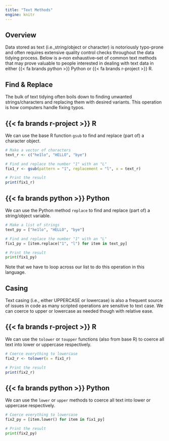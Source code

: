 ```yaml
---
title: "Text Methods"
engine: knitr
---
```


## Overview

Data stored as text (i.e.,[string]{.py}/[object]{.r} or [character]{.r}) is notoriously typo-prone and often requires extensive quality control checks throughout the data tidying process. Below is a--non exhaustive--set of common text methods that may prove valuable to people interested in dealing with text data in either [{{< fa brands python >}} Python]{.py} or [{{< fa brands r-project >}} R]{.r}.

## Find & Replace

The bulk of text tidying often boils down to finding unwanted [strings]{.py}/[characters]{.r} and replacing them with desired variants. This operation is how computers handle fixing typos.

:::panel-tabset
## [{{< fa brands r-project >}}]{.r} R

We can use the base R function `gsub` to find and replace (part of) a character object.

```r
# Make a vector of characters
text_r <- c("he1lo", "HELLO", "bye")

# Find and replace the number "1" with an "L"
fix1_r <- gsub(pattern = "1", replacement = "l", x = text_r)

# Print the result
print(fix1_r)
```

## [{{< fa brands python >}}]{.py} Python

We can use the Python method `replace` to find and replace (part of) a string/object variable.

```python
# Make a list of strings
text_py = ["he1lo", "HELLO", "bye"]

# Find and replace the number "1" with an "L"
fix1_py = [item.replace("1", "l") for item in text_py]

# Print the result
print(fix1_py)
```

Note that we have to loop across our list to do this operation in this language.
:::

## Casing

Text casing (i.e., either UPPERCASE or lowercase) is also a frequent source of issues in code as many scripted operations are sensitive to text case. We can coerce to upper or lowercase as needed though with relative ease.

:::panel-tabset
## [{{< fa brands r-project >}}]{.r} R

We can use the `tolower` or `toupper` functions (also from base R) to coerce all text into lower or uppercase respectively.

```r
# Coerce everything to lowercase
fix2_r <- tolower(x = fix1_r)

# Print the result
print(fix2_r)
```

## [{{< fa brands python >}}]{.py} Python

We can use the `lower` or `upper` methods to coerce all text into lower or uppercase respectively.

```python
# Coerce everything to lowercase
fix2_py = [item.lower() for item in fix1_py]

# Print the result
print(fix2_py)
```
:::
